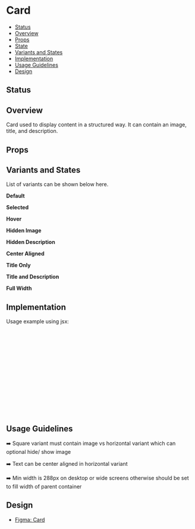 
<Meta of={Card} />

# Card

- [Status](#status)
- [Overview](#overview)
- [Props](#props)
- [State](#state)
- [Variants and States](#variants-and-states)
- [Implementation](#implementation)
- [Usage Guidelines](#usage-guidelines)
- [Design](#design)

## Status

<ComponentStatus />

## Overview

Card used to display content in a structured way. It can contain an image, title, and description.

## Props

<Controls />

## Variants and States

List of variants can be shown below here.

**Default**

<Canvas of={Card.Default} />

**Selected**

<Canvas of={Card.Selected} />

**Hover**

<Canvas of={Card.Hover} />

**Hidden Image**

<Canvas of={Card.HiddenImage} />

**Hidden Description**

<Canvas of={Card.HiddenDescription} />

**Center Aligned**

<Canvas of={Card.CenterAligned} />

**Title Only**

<Canvas of={Card.TitleOnly} />

**Title and Description**

<Canvas of={Card.TitleAndDescription} />

**Full Width**

<Canvas of={Card.FullWidthDefault} />

## Implementation

Usage example using jsx:

```jsx
const ExampleCard = () => {
  return (
    <Card
      cardTitle="Example Card"
      description="This is an example card description that shows how to use the component."
      buttonTitle="Click Me"
      imageSrc="/example-image.jpg"
      imageAlt="Example"
      showImage={true}
      showDescription={true}
      showButton={true}
      onClick={() => console.log('Card clicked')}
    />
  );
};
```

## Usage Guidelines

➡️ Square variant must contain image vs horizontal variant which can optional hide/ show image

➡️ Text can be center aligned in horizontal variant

➡️ Min width is 288px on desktop or wide screens otherwise should be set to fill width of parent container

## Design

- [Figma: Card](https://www.figma.com/design/n2NzB4G3OTR74o3dQ4BOwm/My-Account-%26-Sign-up-Component-library?node-id=587-15897&node-type=frame&m=dev)

